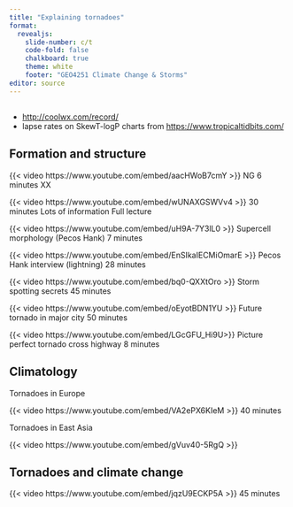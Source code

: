 ```yaml
---
title: "Explaining tornadoes"
format:
  revealjs:
    slide-number: c/t
    code-fold: false
    chalkboard: true
    theme: white
    footer: "GEO4251 Climate Change & Storms"
editor: source
---
```


##

-   <http://coolwx.com/record/>
-   lapse rates on SkewT-logP charts from <https://www.tropicaltidbits.com/>


## Formation and structure

{{< video https://www.youtube.com/embed/aacHWoB7cmY >}} NG 6 minutes XX

{{< video https://www.youtube.com/embed/wUNAXGSWVv4 >}} 30 minutes Lots of information Full lecture

{{< video https://www.youtube.com/embed/uH9A-7Y3lL0 >}} Supercell morphology (Pecos Hank) 7 minutes

{{< video https://www.youtube.com/embed/EnSIkaIECMiOmarE >}} Pecos Hank interview (lightning) 28 minutes

{{< video https://www.youtube.com/embed/bq0-QXXtOro >}} Storm spotting secrets 45 minutes

{{< video https://www.youtube.com/embed/oEyotBDN1YU >}} Future tornado in major city 50 minutes

{{< video https://www.youtube.com/embed/LGcGFU_Hi9U>}} Picture perfect tornado cross highway 8 minutes

## Climatology

Tornadoes in Europe

{{< video https://www.youtube.com/embed/VA2ePX6KIeM >}} 40 minutes

Tornadoes in East Asia

{{< video https://www.youtube.com/embed/gVuv40-5RgQ >}}

## Tornadoes and climate change

{{< video https://www.youtube.com/embed/jqzU9ECKP5A >}} 45 minutes



